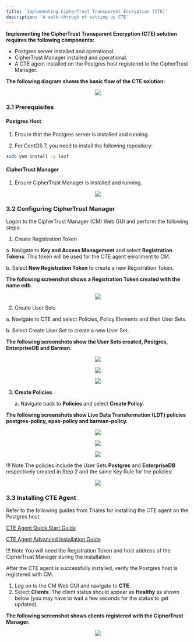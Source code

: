 ```yaml
---
title: 'Implementing CipherTrust Transparent Encryption (CTE)'
description: 'A walk-through of setting up CTE'
---
```


**Implementing the CipherTrust Transparent Encryption (CTE) solution requires the following components:**

  - Postgres server installed and operational.
  - CipherTrust Manager installed and operational.
  - A CTE agent installed on the Postgres host registered to the CipherTrust Manager.


**The following diagram shows the basic flow of the CTE solution:**

<p align="center">
  <img  src="Images/ImplementingCTE.png">
</p>

### 3.1 Prerequisites
#### Postgres Host
1. Ensure that the Postgres server is installed and running.

2. For CentOS 7, you need to install the following repository:

```bash
sudo yum install -y lsof
```

#### CipherTrust Manager
1. Ensure CipherTrust Manager is installed and running.

<p align="center">
  <img  src="Images/CipherTrustManager.png">
</p>

### 3.2 Configuring CipherTrust Manager
Logon to the CipherTrust Manager (CM) Web GUI and perform the following steps:

1. Create  Registration Token

  a. Navigate to **Key and Access Management** and select **Registration Tokens**. This token will be used for the CTE agent enrollment to CM. 

  b. Select **New Registration Token** to create a new Registration Token. 
  

**The following screenshot shows a Registration Token created with the name edb**.


<p align="center">
  <img  src="Images/ConfiguringCipherTrustManager.png">
</p>

2. Create User Sets

  a. Navigate to CTE and select Policies, Policy Elements and then User Sets. 

  b. Select Create User Set to create a new User Set. 
    
**The following screenshots show the User Sets created, Postgres, EnterpriseDB and Barman.**


<p align="center">
  <img  src="Images/CreateUserSets1.png">
</p>
<p align="center">
  <img  src="Images/CreateUserSets2.png">
</p>
<p align="center">
  <img  src="Images/CreateUserSets3.png">
</p>

3. **Create Policies**

    a. Navigate back to **Policies** and select **Create Policy**.

    
**The following screenshots show Live Data Transformation (LDT) policies postgres-policy, epas-policy and barman-policy.**


<p align="center">
  <img  src="Images/CreatePolicies1.png">
</p>
<p align="center">
  <img  src="Images/CreatePolicies2.png">
</p>
<p align="center">
  <img  src="Images/CreatePolicies3.png">
</p>

!!! Note
    The policies include the User Sets **Postgres** and **EnterpriseDB** respectively created in Step 2 and the same Key Rule for the policies:

<p align="center">
  <img  src="Images/CreatePolicies4.png">
</p>

### 3.3 Installing CTE Agent

Refer to the following guides from Thales for installing the CTE agent on the Postgres host:

[CTE Agent Quick Start Guide](https://thalesdocs.com/ctp/cte/Books/Online-Files/7.0.0/CTE_Agent_Linux_Quick_Start_Guide_v7.0.0_Doc_v1.pdf)

[CTE Agent Advanced Installation Guide](https://thalesdocs.com/ctp/cte/Books/Online-Files/7.0.0/CTE_Agent_Linux_Adv_Config_Integration_Guide_v7.0.0_Doc_v6.pdf)

!!! Note
    You will need the Registration Token and host address of the CipherTrust Manager during the installation.

After the CTE agent is successfully installed, verify the Postgres host is registered with CM.
1. Log on to the CM Web GUI and navigate to **CTE**.
2. Select **Clients**. The client status should appear as **Healthy** as shown below (you may have to wait a few seconds for the status to get updated).

**The following screenshot shows clients registered with the CipherTrust Manager.**

<p align="center">
  <img  src="Images/InstallingCTEAgent.png">
</p>